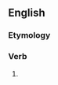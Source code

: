 ==English==

===Etymology===
{{suffix|en|roar|eth}}

===Verb===
{{head|en|verb form}}

# {{en-archaic third-person singular of|roar}}